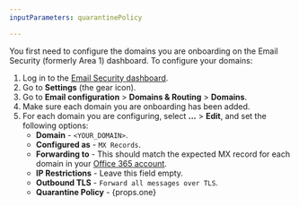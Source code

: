 ```yaml
---
inputParameters: quarantinePolicy

---
```



You first need to configure the domains you are onboarding on the Email Security (formerly Area 1) dashboard. To configure your domains:

1. Log in to the [Email Security dashboard](https://horizon.area1security.com/).
2. Go to **Settings** (the gear icon).
3. Go to **Email configuration** > **Domains & Routing** > **Domains**.
4. Make sure each domain you are onboarding has been added.
5. For each domain you are configuring, select **...** > **Edit**, and set the following options:
   * **Domain** - `<YOUR_DOMAIN>`.
   * **Configured as** - `MX Records`.
   * **Forwarding to** - This should match the expected MX record for each domain in your [Office 365 account](https://admin.microsoft.com/#/Domains/).
   * **IP Restrictions** - Leave this field empty.
   * **Outbound TLS** - `Forward all messages over TLS`.
   * **Quarantine Policy** - {props.one}
